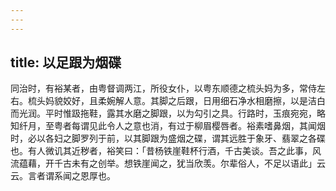 ```yaml
---
---
---
```

title: 以足跟为烟碟
---



同治时，有裕某者，由粤督调两江，所役女仆，以粤东顺德之梳头妈为多，常侍左右。梳头妈貌姣好，且柔婉解人意。其脚之后跟，日用细石净水相磨擦，以是洁白而光润。平时惟趿拖鞋，露其水磨之脚跟，以为勾引之具。行路时，玉痕宛宛，略知纤月，至粤者每谓见此令人之意也消，有过于柳眉樱唇者。裕素嗜鼻烟，其闻烟时，必以各妇之脚罗列于前，以其脚跟为盛烟之碟，谓其远胜于象牙、翡翠之各碟也。有人微讥其近秽者，裕笑曰：「昔杨铁崖鞋杯行酒，千古美谈。吾之此事，风流蕴藉，开千古未有之创举。想铁崖闻之，犹当欣羡。尔辈俗人，不足以语此」云云。言者谓系闻之恩厚也。